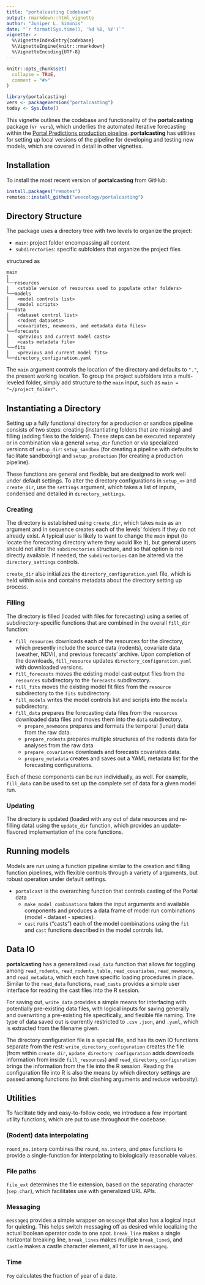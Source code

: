 ```yaml
---
title: "portalcasting Codebase"
output: rmarkdown::html_vignette
author: "Juniper L. Simonis"
date: "`r format(Sys.time(), '%d %B, %Y')`"
vignette: >
  %\VignetteIndexEntry{codebase}
  %\VignetteEngine{knitr::rmarkdown}
  %\VignetteEncoding{UTF-8}
---
```


```r
knitr::opts_chunk$set(
  collapse = TRUE,
  comment = "#>"
)
```

```r
library(portalcasting)
vers <- packageVersion("portalcasting")
today <- Sys.Date()
```

This vignette outlines the codebase and functionality of the **portalcasting** package (v`r vers`), which underlies the automated iterative forecasting within the [Portal Predictions production pipeline](https://github.com/weecology/portalPredictions). 
**portalcasting** has utilities for setting up local versions of the pipeline for developing and testing new models, which are covered in detail in other vignettes.

## Installation

To install the most recent version of **portalcasting** from GitHub:

```r
install.packages("remotes")
remotes::install_github("weecology/portalcasting")
```

## Directory Structure

The package uses a directory tree with two levels to organize the project:

* `main`: project folder encompassing all content
* `subdirectories`: specific subfolders that organize the project files
 
structured as

```
main
│
└──resources
│   <stable version of resources used to populate other folders>
└──models
│   <model controls list>
│   <model scripts>
└──data
│   <dataset control list>
│   <rodent datasets>
│   <covariates, newmoons, and metadata data files>
└──forecasts
│   <previous and current model casts>
│   <casts metadata file>
└──fits
│   <previous and current model fits>
└──directory_configuration.yaml
```

The `main` argument controls the location of the directory and defaults to `"."`, the present working location. 
To group the project subfolders into a multi-leveled folder, simply add structure to the `main` input, such as `main = "~/project_folder"`.

## Instantiating a Directory

Setting up a fully functional directory for a production or sandbox pipeline consists of two steps: creating (instantiating folders that are missing) and filling (adding files to the folders). 
These steps can be executed separately or in combination via a general `setup_dir` function or via specialized versions of `setup_dir`: `setup_sandbox` (for creating a pipeline with defaults to facilitate sandboxing) and `setup_production` (for creating a production pipeline).  

These functions are general and flexible, but are designed to work well under default settings.
To alter the directory configurations in `setup_<>` and `create_dir`, use the `settings` argument, which takes a list of inputs, condensed and detailed in `directory_settings`.

### Creating 

The directory is established using `create_dir`, which takes `main` as an argument and in sequence creates each of the levels' folders if they do not already exist. 
A typical user is likely to want to change the `main` input (to locate the forecasting directory where they would like it), but general users should not alter the `subdirectories` structure, and so that option is not directly available. 
If needed, the `subdirectories` can be altered via the `directory_settings` controls.

`create_dir` also initializes the `directory_configuration.yaml` file, which is held within `main` and contains metadata about the directory setting up process.

### Filling 

The directory is filled (loaded with files for forecasting) using a series of subdirectory-specific functions that are combined in the overall `fill_dir` function:

* `fill_resources` downloads each of the resources for the directory, which presently include the source data (rodents), covariate data (weather, NDVI), and previous forecasts' archive. Upon completion of the downloads, `fill_resource` updates `directory_configuration.yaml` with downloaded versions.
* `fill_forecasts` moves the existing model cast output files from the `resources` subdirectory to the `forecasts` subdirectory.
* `fill_fits` moves the existing model fit files from the `resource` subdirectory to the `fits` subdirectory.
* `fill_models` writes the model controls list and scripts into the `models` subdirectory.
* `fill_data` prepares the forecasting data files from the `resources` downloaded data files and moves them into the `data` subdirectory.
  * `prepare_newmoons` prepares and formats the temporal (lunar) data from the raw data.
  * `prepare_rodents` prepares multiple structures of the rodents data for analyses from the raw data.
  * `prepare_covariates` downloads and forecasts covariates data.
  * `prepare_metadata` creates and saves out a YAML metadata list for the forecasting configurations. 

Each of these components can be run individually, as well. For example, `fill_data` can be used to set up the complete set of data for a given model run.

### Updating 

The directory is updated (loaded with any out of date resources and re-filling data) using the `update_dir` function, which provides an update-flavored implementation of the core functions. 


## Running models

Models are run using a function pipeline similar to the creation and filling function pipelines, with flexible controls through a variety of arguments, but robust operation under default settings. 

* `portalcast` is the overarching function that controls casting of the Portal data
  * `make_model_combinations` takes the input arguments and available components and produces a data frame of model run combinations (model - dataset - species).
  * `cast` runs ("casts") each of the model combinations using the `fit` and `cast` functions described in the model controls list. 

## Data IO

**portalcasting** has a generalized `read_data` function that allows for toggling among `read_rodents`, `read_rodents_table`, `read_covariates`, `read_newmoons`, and `read_metadata`, which each have specific loading procedures in place. Similar to the `read_data` functions, `read_casts` provides a simple user interface for reading the cast files into the R session.

For saving out, `write_data` provides a simple means for interfacing with potentially pre-existing data files, with logical inputs for saving generally and overwriting a pre-existing file specifically, and flexible file naming. The type of data saved out is currently restricted to `.csv` `.json`, and `.yaml`, which is extracted from the filename given. 

The directory configuration file is a special file, and has its own IO functions separate from the rest: `write_directory_configuration` creates the file (from within `create_dir`, `update_directory_configuration` adds downloads information from inside `fill_resources`) and `read_directory_configuration` brings the information from the file into the R session. Reading the configuration file into R is also the means by which directory settings are passed among functions (to limit clashing arguments and reduce verbosity). 


## Utilities

To facilitate tidy and easy-to-follow code, we introduce a few important utility functions, which are put to use throughout the codebase.

### (Rodent) data interpolating

`round_na.interp` combines the `round`, `na.interp`, and `pmax` functions to provide a single-function for interpolating to biologically reasonable values.

### File paths

`file_ext` determines the file extension, based on the separating character (`sep_char`), which facilitates use with generalized URL APIs. 

### Messaging

`messageq` provides a simple wrapper on `message` that also has a logical input for quieting. This helps switch messaging off as desired while localizing the actual boolean operator code to one spot. 
`break_line` makes a single horizontal breaking line, `break_lines` makes multiple `break_line`s, and `castle` makes a castle character element, all for use in `messageq`. 


### Time

`foy` calculates the fraction of year of a date.

  